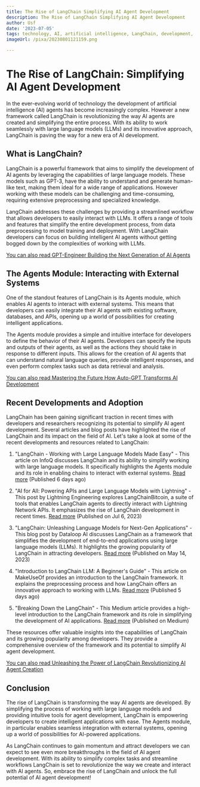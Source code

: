 ```yaml
---
title: The Rise of LangChain Simplifying AI Agent Development
description: The Rise of LangChain Simplifying AI Agent Development
author: Usf
date: '2023-07-05'
tags: technology, AI, artificial intelligence, LangChain, development, agent
imageUrl: /pixa/20230801121159.png

---
```

# The Rise of LangChain: Simplifying AI Agent Development

In the ever-evolving world of technology the development of artificial intelligence (AI) agents has become increasingly  complex. However a new framework called LangChain  is revolutionizing the way AI agents are created and simplifying  the entire process. With its ability to  work seamlessly with large language models (LLMs) and its  innovative approach, LangChain is paving the way for a  new era of AI development.

## What is  LangChain?

LangChain is  a powerful framework that aims to simplify  the development of  AI agents by leveraging the capabilities  of  large language models. These models  such as GPT-3, have the ability to  understand and generate human-like text, making them ideal for a  wide range of applications. However working with these models can be challenging and  time-consuming, requiring extensive preprocessing and specialized knowledge.

LangChain addresses  these challenges by providing a streamlined  workflow that allows developers  to easily interact with LLMs. It offers a range of tools and features that simplify the  entire development  process, from data preprocessing to model  training and deployment. With LangChain  developers can  focus on building intelligent AI agents without getting bogged down by the complexities of working with  LLMs.

[You can also read GPT-Engineer  Building the Next Generation of AI Agents](GPT-Engineer%20Building%20the%20Next%20Generation%20of%20AI%20Agents)


## The Agents Module: Interacting with External Systems

One of the standout  features of LangChain is  its Agents module, which enables AI agents to interact with external systems. This means that developers can easily  integrate their AI agents with existing software, databases, and APIs, opening  up a world of possibilities for creating intelligent applications.

The Agents module  provides a simple and intuitive interface for developers to define the behavior of their AI agents. Developers can specify the inputs and outputs of their agents, as well as the actions they should take in response  to different inputs. This  allows for the creation of AI agents that can understand natural language queries, provide intelligent responses, and even perform complex tasks such as data retrieval  and analysis.

[You can also read Mastering the Future How  Auto-GPT Transforms AI Development](Mastering%20the%20Future%20How%20Auto-GPT%20Transforms%20AI%20Development)


## Recent Developments and Adoption

LangChain has been gaining significant traction in recent times with  developers and researchers recognizing its potential to simplify AI agent development. Several articles and  blog posts have highlighted the rise of LangChain and its impact on the field of AI.  Let's  take a look at some of the recent developments and resources related to LangChain:

1. "LangChain - Working with Large  Language Models Made Easy" - This article on InfoQ discusses LangChain and its ability to simplify  working with large language models. It specifically highlights the Agents module and its role in enabling chains to  interact with external  systems. [Read  more](https://www.infoq.com/news/2023/07/langchain-llm-made-easy/) (Published 6 days ago)

2.  "AI for  All: Powering APIs  and Large Language Models with Lightning" -  This post by Lightning Engineering explores LangChainBitcoin, a suite of tools that enables LangChain  agents to directly interact  with Lightning Network APIs. It emphasizes  the rise of LangChain development in recent times. [Read more](https://lightning.engineering/posts/2023-07-05-l402-langchain/) (Published on  Jul 6, 2023)

3. "LangChain: Unleashing Language Models for  Next-Gen  Applications" - This blog post by Dataloop AI discusses LangChain as a framework that simplifies the  development of end-to-end  applications using  large language models (LLMs). It highlights the growing popularity of LangChain in attracting developers.  [Read more](https://dataloop.ai/blog/langchain-unleashing-language-models-for-next-gen-applications/) (Published on May 14, 2023)

4. "Introduction to LangChain LLM: A Beginner's Guide" - This article on MakeUseOf provides an introduction to the LangChain framework.  It explains the preprocessing process and how  LangChain offers an innovative approach  to working with LLMs. [Read more](https://www.makeuseof.com/langchain-llm-introduction/) (Published 5  days ago)

5. "Breaking Down the LangChain" - This Medium article provides a high-level introduction to the LangChain framework and its role in simplifying the development of AI  applications. [Read more](https://medium.com/international-school-of-ai-data-science/breaking-down-the-langchain-a4a992cc54ff) (Published on Medium)

These resources offer valuable insights into the capabilities  of LangChain and its growing popularity among developers. They provide a comprehensive overview of the framework and its potential to simplify AI agent development.

[You can also read Unleashing the Power of LangChain Revolutionizing AI Agent Creation](Unleashing%20the%20Power%20of%20LangChain%20Revolutionizing%20AI%20Agent%20Creation)


##  Conclusion

The rise of LangChain  is transforming the way AI agents  are developed. By simplifying the process of  working with large language models and providing intuitive tools for agent development, LangChain is  empowering developers to create intelligent applications with ease. The Agents module, in particular enables seamless integration with external systems, opening up a world of possibilities for AI-powered  applications.

As LangChain continues to gain momentum and attract developers  we can expect to see even more breakthroughs  in the field of  AI agent development. With its  ability to simplify complex tasks and streamline workflows  LangChain is set to revolutionize the way we create and  interact with AI agents. So, embrace the rise of LangChain and  unlock the full potential of AI agent development!